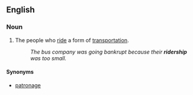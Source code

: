 ==English==

===Noun===
{{wikipedia|Ridership}}
{{en-noun|-}}

# The people who [[ride]] a form of [[transportation]].
#: ''The bus company was going bankrupt because their '''ridership''' was too small.''

====Synonyms====
* [[patronage]]